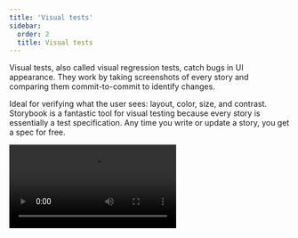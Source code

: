 ```yaml
---
title: 'Visual tests'
sidebar:
  order: 2
  title: Visual tests
---
```


Visual tests, also called visual regression tests, catch bugs in UI appearance. They work by taking screenshots of every story and comparing them commit-to-commit to identify changes.

Ideal for verifying what the user sees: layout, color, size, and contrast. Storybook is a fantastic tool for visual testing because every story is essentially a test specification. Any time you write or update a story, you get a spec for free.

<Video src="../_assets/writing-tests/component-visual-testing-optimized.mp4" />

There are [many tools](https://github.com/mojoaxel/awesome-regression-testing) for visual testing. We recommend [Chromatic](https://www.chromatic.com?utm_source=storybook_website\&utm_medium=link\&utm_campaign=storybook) by Storybook maintainers to run visual tests in a lightning-fast cloud browser environment.

For a self-managed alternative to Chromatic, we offer [test runner](./test-runner.mdx). It allows you to run visual tests on stories by integrating with [Jest](https://jestjs.io/) and [Playwright](https://playwright.dev/). Here's an example [recipe for visual testing stories](https://github.com/storybookjs/test-runner#image-snapshot-recipe).

## Setup Chromatic addon

Chromatic is a cloud service built for Storybook. It allows you to run visual tests with zero-config.

To get started, sign up with your [GitHub](https://github.com/), [GitLab](https://about.gitlab.com/), [Bitbucket](https://bitbucket.org/), or email and generate a unique `<project-token>` for your Storybook.

Next, install the [chromatic](https://www.npmjs.com/package/chromatic) CLI package from npm:

{/* prettier-ignore-start */}

<CodeSnippets path="chromatic-install.md" />

{/* prettier-ignore-end */}

Run the following command after the package finishes installing:

```shell
npx chromatic --project-token <your-project-token>
```

<Callout variant="info" icon="💡">

  Don't forget to replace `your-project-token` with the one provided by Chromatic.

</Callout>

```shell
Build 1 published.

View it online at https://www.chromatic.com/build?appId=...&number=1.
```

<Callout variant="info" icon="💡">

  Before running Chromatic's CLI ensure you have at least two commits added to the repository to prevent build failures, as Chromatic relies on a full Git history graph to establish the baselines. Read more about baselines in Chromatic's [documentation](https://www.chromatic.com/docs/branching-and-baselines?utm_source=storybook_website\&utm_medium=link\&utm_campaign=storybook).
  
</Callout>

When Chromatic finishes, it should have successfully deployed your Storybook and established the baselines, that is to say, the starting point for all your component's stories. Additionally, providing you with a link to the published Storybook that you can share with your team to gather feedback.

![Chromatic project first build](../_assets/writing-tests/chromatic-first-build-optimized.png)

## Catching UI changes

Each time you run Chromatic, it will generate new snapshots and compare them against the existing baselines. That’s ideal for detecting UI changes and preventing potential UI regressions.

For example, let's assume you're working on a component and you tweak the styling. When Chromatic is re-run, it will highlight the difference between the baseline and the updated component.

![Chromatic project second build](../_assets/writing-tests/chromatic-second-build-optimized.png)

If the changes are intentional, accept them as baselines. Otherwise, deny them to prevent UI regressions.

Learn how to [integrate Chromatic UI Tests](https://www.chromatic.com/docs/?utm_source=storybook_website\&utm_medium=link\&utm_campaign=storybook) into your CI pipeline.

***

#### What’s the difference between visual tests and snapshot tests?

Snapshot tests compare the rendered markup of every story against known baselines. This means the test compares blobs of HTML and not what the user actually sees. Which in turn, can lead to an increase in false positives as code changes don’t always yield visual changes in the component.

#### Learn about other UI tests

* [Test runner](./test-runner.mdx) to automate test execution
* Visual tests for appearance
* [Accessibility tests](./accessibility-testing.mdx) for accessibility
* [Interaction tests](./interaction-testing.mdx) for user behavior simulation
* [Coverage tests](./test-coverage.mdx) for measuring code coverage
* [Snapshot tests](./snapshot-testing/snapshot-testing.mdx) for rendering errors and warnings
* [End-to-end tests](./import-stories-in-tests/stories-in-end-to-end-tests.mdx) for simulating real user scenarios
* [Unit tests](./import-stories-in-tests/stories-in-unit-tests.mdx) for functionality
